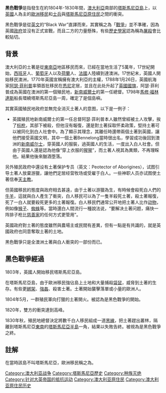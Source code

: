 {{Unreferenced|time=2013-09-26T13:08:01+00:00}}
{{种族灭绝}}
'''黑色戰爭'''是指發生在約1804年-1830年間，[[澳大利亞|澳大利亞]]南部的[[塔斯馬尼亞島|塔斯馬尼亞島]]{{fn|1}}上，以[[英國|英國]]人為主的[[歐洲|歐洲]][[移民|移民]]和[[士兵|士兵]]與[[塔斯馬尼亞原住民|塔斯馬尼亞原住民]]之間的衝突。

黑色戰爭是從[[英文|英文]]的“Black War”直譯而來，其實稱之為「[[戰爭|戰爭]]」並不準確，因為英國[[政府|政府]]並沒有正式宣戰，而且二方的力量懸殊，有些[[歷史學家|歷史學家]]認為稱為[[屠殺|屠殺]]會比較貼切。

==背景==
澳大利亞的土著是從[[東南亞|東南亞]]地區移民而來，已經在當地生活了5萬年，17世紀開始，[[西班牙|西班牙]]人、[[葡萄牙|葡萄牙]]人以及[[荷蘭|荷蘭]]人、[[法國|法國]]人陸續到達澳洲。17世紀末，英國人開始移民澳洲，1770年英國宣稱擁有澳大利亞的主權，1788年1月26日，英國航海家[[阿瑟·菲利普|阿瑟·菲利普]]率領首批移民在[[悉尼|悉尼]]定居，並且在此处升起了[[英國國旗|英國國旗]]，阿瑟·菲利普成為英國在澳洲的第一個殖民地，[[新南威爾士|新南威爾士]]的第一任總督。1798年[[馬修·福林達斯|馬修·福林達斯]]船長環繞塔斯馬尼亞島一周，確定了是個島嶼。

其實英國殖民地政府並無完全消灭土著人的意图，以下是一例子：
*英國殖民地新南威爾士的第一任总督阿瑟·菲利普本人雖然曾經被土人攻擊，挨了[[标枪|标枪]]，其部下被殺，但他沒有報復，還是對土著採取怀柔政策，堅持土著可以被同化到白人社會中。為了顯示其理念，其離任時還帶兩個土著到英國，讓他們接受英國文明，其中一個土著Bennelong當時很出名，學習成功後回到澳洲的[[新南威尔士|新南威尔士]]，穿英國人的服裝，過英國人的生活，一度出入白人社會。但由于英國人還是認為他像“穿上衣服的[[猩猩|猩猩]]”，而土著人視其為異類，不再理睬他。結果他後來酗酒堕落。

另外殖民政府中還设有土著保护专员（英文：Peotector of Aborigines），试图引导土著人放棄游獵，讓他們定居经营牧场或受雇于白人。一些神职人员亦试图使土著信奉[[天主教|天主教]]。

但英國移民的態度與政府相去甚遠，由于土著以游獵為生，有時候會殺死白人們的[[牛|牛]][[羊|羊]]，這就與白人產生了衝突，白人移民可以為了一隻羊殺死土著，殺土著報復，死了一白人就要殺死更多的土著報復。白人移民們通常公开地把土著人比作[[动物|动物]]，例如像[[猴子|猴子]]、[[蜘蛛|蜘蛛]]等。當時還白人間流行一種說法说，“要解决土著问题，痛快一阵排子枪比[[慈善家|慈善家]]的任何方式更管用”。

英國政府對土著的態度雖然與農場主或民間有差異，但有一點是有共識的，就是英國政府也同意奪取土著的土地。

黑色戰爭只是全澳洲土著與白人衝突的一部份而已。

==黑色戰爭經過==
1803年，英國人開始移民塔斯馬尼亞島。

在塔斯馬尼亞島，由于歐洲移民強佔島上土地和大量捕殺[[袋鼠|袋鼠]]，威脅到土著的生存。有些更[[綁架|綁架]]、[[強姦|強姦]]、殺害土著。土著開始襲擊落單或小量的歐洲人。

1804年5月，一群殖民軍向打獵的土著開火。被認為是黑色戰爭的開始。

1820年，雙方的衝突達到高峰。

1830年秋，殖民地總督決定將數千白人移民組成一道[[黑線|黑線]]，把土著趕出叢林，隔離到塔斯馬尼亞[[東南|東南]]的[[塔斯馬尼亞半島|塔斯馬尼亞半島]]一角，結果以失敗告終。被視為是黑色戰爭之終。

==註解==
{{fnb|1}}在當時該島不叫塔斯馬尼亞，歐洲移民稱之為{{link-en|Van Diemen's Land|Van Diemen's Land}}。

[[Category:澳大利亚战争|Category:澳大利亚战争]]
[[Category:塔斯馬尼亞歷史|Category:塔斯馬尼亞歷史]]
[[Category:种族灭绝|Category:种族灭绝]]
[[Category:针对大英帝国的抵抗运动|Category:针对大英帝国的抵抗运动]]
[[Category:澳大利亚原住民|Category:澳大利亚原住民]]
[[Category:澳大利亚原住民历史|Category:澳大利亚原住民历史]]